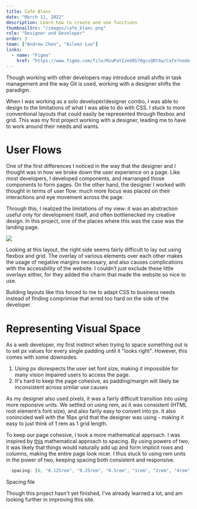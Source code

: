 ```yaml
---
title: Cafe Blanc
date: "March 11, 2022"
description: Learn how to create and use functions
thumbnailSrc: "/images/cafe_blanc.png"
role: "Designer and Developer"
order: 3
team: ["Andrew Chen", "Aileen Luo"]
links:
  - name: "Figma"
    href: "https://www.figma.com/file/MzwPaYIzebRS70gcvQRtXw/Cafe?node-id=0%3A1"
---
```


Though working with other developers may introduce small shifts in task management and the way Git is used,
working with a designer shifts the paradigm.

When I was working as a solo developer/designer combo, I was able to design to the limitations of what I was able
to do with CSS. I stuck to more conventional layouts that could easily be represented through flexbox and grid. This
was my first project working with a designer, leading me to have to work around their needs and wants.

# User Flows

One of the first differences I noticed in the way that the designer and I thought was in how we broke down the user
experience on a page. Like most developers, I developed components, and rearranged those components to
form pages. On the other hand, the designer I worked with thought in terms of user flow: much more focus was placed
on their interactions and eye movement across the page.

Through this, I realized the limitations of my view: it was an abstraction useful only for development itself, and often
bottlenecked my creative design. In this project, one of the places where this was the case was the landing page.

<img src="/images/cafe_cta.png" />

Looking at this layout, the right side seems fairly difficult to lay out using flexbox and grid. The overlay of various
elements over each other makes the usage of negative margins necessary, and also causes complications with the accessbility
of the website. I couldn’t just exclude these little overlays either, for they added the charm that made the website so
nice to use.

Building layouts like this forced to me to adapt CSS to business needs instead of finding comprimise that erred too hard on
the side of the developer.

# Representing Visual Space

As a web developer, my first instinct when trying to space something out is to set px values for every single padding until it "looks right". However, this comes with
some downsides.

1. Using px disrespects the user set font size, making it impossible for many vision impaired users to access the page.
2. It's hard to keep the page cohesive, as padding/margin will likely be inconsistent across similar use causes

As my designer also used pixels, it was a fairly difficult transition into using more reponsive units. We settled on
using rem, as it was consistent (HTML root element's font size), and also farily easy to convert into px. It also
conincided well with the 16px grid that the designer was using - making it easy to just think of 1 rem as 1 grid length.

To keep our page cohesive, I took a more mathematical approach. I was inspired by <a href="https://jxnblk.com/blog/mathematical-web-typography/"> this</a> mathematical approach
to spacing. By using powers of two, it was likely that things would naturally add up and form implicit rows and columns,
making the entire page look nicer. I thus stuck to using rem units in the power of two, keeping spacing both consistent and responsive.

```js
  spacing: [0, "0.125rem", "0.25rem", "0.5rem", "1rem", "2rem", "4rem", "8rem"],
```

<Caption>Spacing file</Caption>

Though this project hasn't yet finished, I've already learned a lot, and am looking further in improving this site.
